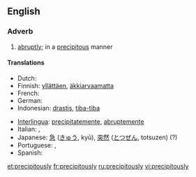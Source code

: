 ==English==

===Adverb===
{{en-adv}}

# [[abruptly]]; in a [[precipitous]] manner

====Translations====
{{trans-top|abruptly}}
* Dutch: {{t-|nl|overhaast}}
* Finnish: [[yllättäen]], [[äkkiarvaamatta]]
* French: {{t+|fr|abruptement}}
* German: {{t+|de|unerwartet}}
* Indonesian: [[drastis]], [[tiba-tiba]]
{{trans-mid}}
* [[Interlingua]]: [[precipitatemente]], [[abruptemente]]
* Italian: {{t+|it|bruscamente}}, {{t+|it|precipitevolissimevolmente}}
* Japanese: [[急]] ([[きゅう]], kyū), [[突然]] ([[とつぜん]], totsuzen) (?)
* Portuguese: {{t+|pt|abruptamente}},  {{t-|pt|precipitadamente}}
* Spanish: {{t-|es|precipitadamente}}
{{trans-bottom}}

[[et:precipitously]]
[[fr:precipitously]]
[[ru:precipitously]]
[[vi:precipitously]]